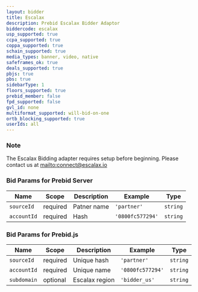 ```yaml
---
layout: bidder
title: Escalax
description: Prebid Escalax Bidder Adaptor
biddercode: escalax
usp_supported: true
ccpa_supported: true
coppa_supported: true
schain_supported: true
media_types: banner, video, native
safeframes_ok: true
deals_supported: true
pbjs: true
pbs: true
sidebarType: 1
floors_supported: true
prebid_member: false
fpd_supported: false
gvl_id: none
multiformat_supported: will-bid-on-one
ortb_blocking_supported: true
userIds: all
---
```


### Note

The Escalax Bidding adapter requires setup before beginning. Please contact us at [mailto:connect@escalax.io](connect@escalax.io)

### Bid Params for Prebid Server


| Name | Scope | Description | Example | Type |
|---------------|----------|-----------------------|-----------|-----------|
| `sourceId` | required | Patner name | `'partner'` | `string` |
| `accountId` | required | Hash | `'0800fc577294'` | `string` |

### Bid Params for Prebid.js


| Name | Scope | Description | Example | Type |
|---------------|----------|-----------------------|-----------|-----------|
| `sourceId` | required | Unique hash | `'partner'` | `string` |
| `accountId` | required | Unique name | `'0800fc577294'` | `string` |
| `subdomain` | optional | Escalax region | `'bidder_us'` | `string` |
